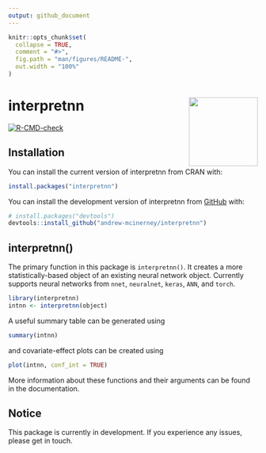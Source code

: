 ```yaml
---
output: github_document
---
```


<!-- README.md is generated from README.Rmd. Please edit that file -->

```r
knitr::opts_chunk$set(
  collapse = TRUE,
  comment = "#>",
  fig.path = "man/figures/README-",
  out.width = "100%"
) 
```

# interpretnn <img src="man/figures/logo.png" align="right" height="139"/>

<!-- badges: start -->
[![R-CMD-check](https://github.com/andrew-mcinerney/interpretnn/workflows/R-CMD-check/badge.svg)](https://github.com/andrew-mcinerney/interpretnn/actions)
<!-- badges: end -->


## Installation

You can install the current version of interpretnn from CRAN with:

``` r
install.packages("interpretnn")
```

You can install the development version of interpretnn from [GitHub](https://github.com/) with:

``` r
# install.packages("devtools")
devtools::install_github("andrew-mcinerney/interpretnn")
```

## interpretnn()

The primary function in this package is `interpretnn()`.
It creates a more statistically-based object of an existing neural network
object.
Currently supports neural networks from `nnet`, `neuralnet`, `keras`, `ANN`,
and `torch`.

```r
library(interpretnn)
intnn <- interpretnn(object)
```

A useful summary table can be generated using
```r
summary(intnn)
```

and covariate-effect plots can be created using
```r
plot(intnn, conf_int = TRUE)
```

More information about these functions and their arguments can be found in the
documentation.


## Notice

This package is currently in development. 
If you experience any issues, please get in touch.